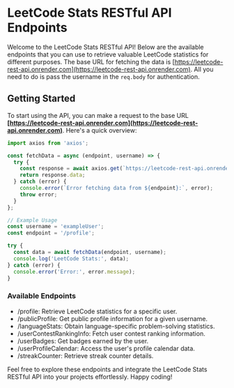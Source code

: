 # LeetCode Stats RESTful API Endpoints

Welcome to the LeetCode Stats RESTful API! Below are the available endpoints that you can use to retrieve valuable LeetCode statistics for different purposes. The base URL for fetching the data is [https://leetcode-rest-api.onrender.com](https://leetcode-rest-api.onrender.com). All you need to do is pass the username in the `req.body` for authentication.

## Getting Started

To start using the API, you can make a request to the base URL **[https://leetcode-rest-api.onrender.com](https://leetcode-rest-api.onrender.com)**. Here's a quick overview:

```jsx
import axios from 'axios';

const fetchData = async (endpoint, username) => {
  try {
    const response = await axios.get(`https://leetcode-rest-api.onrender.com/${endpoint}`, { data: { username } });
    return response.data;
  } catch (error) {
    console.error(`Error fetching data from ${endpoint}:`, error);
    throw error;
  }
};

// Example Usage
const username = 'exampleUser';
const endpoint = '/profile';

try {
  const data = await fetchData(endpoint, username);
  console.log('LeetCode Stats:', data);
} catch (error) {
  console.error('Error:', error.message);
}
```

### Available Endpoints

  -  /profile: Retrieve LeetCode statistics for a specific user.
  -  /publicProfile: Get public profile information for a given username.
  -  /languageStats: Obtain language-specific problem-solving statistics.
  -  /userContestRankingInfo: Fetch user contest ranking information.
  -  /userBadges: Get badges earned by the user.
  -  /userProfileCalendar: Access the user's profile calendar data.
  -  /streakCounter: Retrieve streak counter details.

Feel free to explore these endpoints and integrate the LeetCode Stats RESTful API into your projects effortlessly. Happy coding!